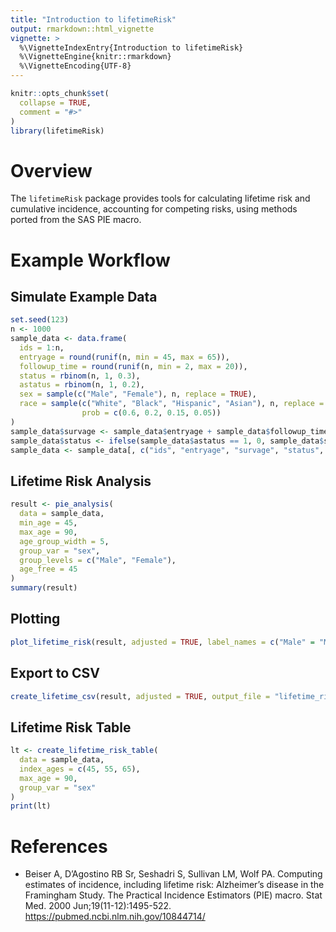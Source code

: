 ```yaml
---
title: "Introduction to lifetimeRisk"
output: rmarkdown::html_vignette
vignette: >
  %\VignetteIndexEntry{Introduction to lifetimeRisk}
  %\VignetteEngine{knitr::rmarkdown}
  %\VignetteEncoding{UTF-8}
---
```


```r
knitr::opts_chunk$set(
  collapse = TRUE,
  comment = "#>"
)
library(lifetimeRisk)
```

# Overview

The `lifetimeRisk` package provides tools for calculating lifetime risk and cumulative incidence, accounting for competing risks, using methods ported from the SAS PIE macro.

# Example Workflow

## Simulate Example Data

```r
set.seed(123)
n <- 1000
sample_data <- data.frame(
  ids = 1:n,
  entryage = round(runif(n, min = 45, max = 65)),
  followup_time = round(runif(n, min = 2, max = 20)),
  status = rbinom(n, 1, 0.3),
  astatus = rbinom(n, 1, 0.2),
  sex = sample(c("Male", "Female"), n, replace = TRUE),
  race = sample(c("White", "Black", "Hispanic", "Asian"), n, replace = TRUE, 
                prob = c(0.6, 0.2, 0.15, 0.05))
)
sample_data$survage <- sample_data$entryage + sample_data$followup_time
sample_data$status <- ifelse(sample_data$astatus == 1, 0, sample_data$status)
sample_data <- sample_data[, c("ids", "entryage", "survage", "status", "astatus", "sex", "race")]
```

## Lifetime Risk Analysis

```r
result <- pie_analysis(
  data = sample_data,
  min_age = 45,
  max_age = 90,
  age_group_width = 5,
  group_var = "sex",
  group_levels = c("Male", "Female"),
  age_free = 45
)
summary(result)
```

## Plotting

```r
plot_lifetime_risk(result, adjusted = TRUE, label_names = c("Male" = "Men", "Female" = "Women"))
```

## Export to CSV

```r
create_lifetime_csv(result, adjusted = TRUE, output_file = "lifetime_risk_sex.csv")
```

## Lifetime Risk Table

```r
lt <- create_lifetime_risk_table(
  data = sample_data,
  index_ages = c(45, 55, 65),
  max_age = 90,
  group_var = "sex"
)
print(lt)
```

# References

- Beiser A, D'Agostino RB Sr, Seshadri S, Sullivan LM, Wolf PA. Computing estimates of incidence, including lifetime risk: Alzheimer's disease in the Framingham Study. The Practical Incidence Estimators (PIE) macro. Stat Med. 2000 Jun;19(11-12):1495-522. [https://pubmed.ncbi.nlm.nih.gov/10844714/](https://pubmed.ncbi.nlm.nih.gov/10844714/)
 